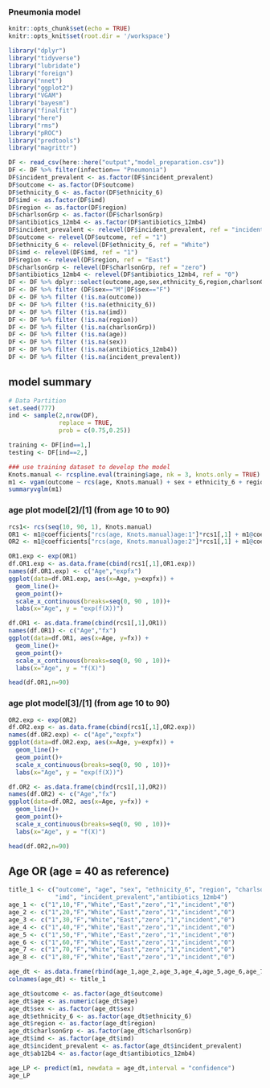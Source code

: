 ### Pneumonia model ###

```r
knitr::opts_chunk$set(echo = TRUE)
knitr::opts_knit$set(root.dir = '/workspace')
```


```r
library("dplyr")
library("tidyverse")
library("lubridate")
library("foreign")
library("nnet")
library("ggplot2")
library("VGAM")
library("bayesm")
library("finalfit")
library("here")
library("rms")
library("pROC")
library("predtools")
library("magrittr")

```

```r
DF <- read_csv(here::here("output","model_preparation.csv"))
DF <- DF %>% filter(infection== "Pneumonia")
DF$incident_prevalent <- as.factor(DF$incident_prevalent)
DF$outcome <- as.factor(DF$outcome)
DF$ethnicity_6 <- as.factor(DF$ethnicity_6)
DF$imd <- as.factor(DF$imd)
DF$region <- as.factor(DF$region)
DF$charlsonGrp <- as.factor(DF$charlsonGrp)
DF$antibiotics_12mb4 <- as.factor(DF$antibiotics_12mb4)  
DF$incident_prevalent <- relevel(DF$incident_prevalent, ref = "incident")                                          
DF$outcome <- relevel(DF$outcome, ref = "1")
DF$ethnicity_6 <- relevel(DF$ethnicity_6, ref = "White")
DF$imd <- relevel(DF$imd, ref = "1")
DF$region <- relevel(DF$region, ref = "East")
DF$charlsonGrp <- relevel(DF$charlsonGrp, ref = "zero")
DF$antibiotics_12mb4 <- relevel(DF$antibiotics_12mb4, ref = "0")
DF <- DF %>% dplyr::select(outcome,age,sex,ethnicity_6,region,charlsonGrp,imd,incident_prevalent,antibiotics_12mb4,infection)
DF <- DF %>% filter (DF$sex=="M"|DF$sex=="F")
DF <- DF %>% filter (!is.na(outcome))
DF <- DF %>% filter (!is.na(ethnicity_6))
DF <- DF %>% filter (!is.na(imd))
DF <- DF %>% filter (!is.na(region))
DF <- DF %>% filter (!is.na(charlsonGrp))
DF <- DF %>% filter (!is.na(age))
DF <- DF %>% filter (!is.na(sex))
DF <- DF %>% filter (!is.na(antibiotics_12mb4))
DF <- DF %>% filter (!is.na(incident_prevalent))
```

## model summary
```r

# Data Partition 
set.seed(777)
ind <- sample(2,nrow(DF),
              replace = TRUE,
              prob = c(0.75,0.25))

training <- DF[ind==1,]
testing <- DF[ind==2,]

### use training dataset to develop the model
Knots.manual <- rcspline.eval(training$age, nk = 3, knots.only = TRUE)
m1 <- vgam(outcome ~ rcs(age, Knots.manual) + sex + ethnicity_6 + region + charlsonGrp + imd + incident_prevalent + antibiotics_12mb4,  family = multinomial(parallel = FALSE, refLevel = 1), data =training)
summaryvglm(m1)
```


### age plot model[2]/[1] (from age 10 to 90)
```r
rcs1<- rcs(seq(10, 90, 1), Knots.manual)
OR1 <- m1@coefficients["rcs(age, Knots.manual)age:1"]*rcs1[,1] + m1@coefficients["rcs(age, Knots.manual)age':1"]*rcs1[,2] 
OR2 <- m1@coefficients["rcs(age, Knots.manual)age:2"]*rcs1[,1] + m1@coefficients["rcs(age, Knots.manual)age':2"]*rcs1[,2] 

OR1.exp <- exp(OR1)
df.OR1.exp <- as.data.frame(cbind(rcs1[,1],OR1.exp))
names(df.OR1.exp) <- c("Age","expfx")
ggplot(data=df.OR1.exp, aes(x=Age, y=expfx)) +
  geom_line()+
  geom_point()+
  scale_x_continuous(breaks=seq(0, 90 , 10))+
  labs(x="Age", y = "exp(f(X))")
```

```r
df.OR1 <- as.data.frame(cbind(rcs1[,1],OR1))
names(df.OR1) <- c("Age","fx")
ggplot(data=df.OR1, aes(x=Age, y=fx)) +
  geom_line()+
  geom_point()+
  scale_x_continuous(breaks=seq(0, 90 , 10))+
  labs(x="Age", y = "f(X)")

```

```r
head(df.OR1,n=90)
```

### age plot model[3]/[1] (from age 10 to 90)
```r
OR2.exp <- exp(OR2)
df.OR2.exp <- as.data.frame(cbind(rcs1[,1],OR2.exp))
names(df.OR2.exp) <- c("Age","expfx")
ggplot(data=df.OR2.exp, aes(x=Age, y=expfx)) +
  geom_line()+
  geom_point()+
  scale_x_continuous(breaks=seq(0, 90 , 10))+
  labs(x="Age", y = "exp(f(X))")
```

```r
df.OR2 <- as.data.frame(cbind(rcs1[,1],OR2))
names(df.OR2) <- c("Age","fx")
ggplot(data=df.OR2, aes(x=Age, y=fx)) +
  geom_line()+
  geom_point()+
  scale_x_continuous(breaks=seq(0, 90 , 10))+
  labs(x="Age", y = "f(X)")
```
```r
head(df.OR2,n=90)
```

## Age OR (age = 40 as reference)
```r
title_1 <- c("outcome", "age", "sex", "ethnicity_6", "region", "charlsonGrp", 
             "imd", "incident_prevalent","antibiotics_12mb4")
age_1 <- c("1",10,"F","White","East","zero","1","incident","0")
age_2 <- c("1",20,"F","White","East","zero","1","incident","0")
age_3 <- c("1",30,"F","White","East","zero","1","incident","0")
age_4 <- c("1",40,"F","White","East","zero","1","incident","0")
age_5 <- c("1",50,"F","White","East","zero","1","incident","0")
age_6 <- c("1",60,"F","White","East","zero","1","incident","0")
age_7 <- c("1",70,"F","White","East","zero","1","incident","0")
age_8 <- c("1",80,"F","White","East","zero","1","incident","0")

age_dt <- as.data.frame(rbind(age_1,age_2,age_3,age_4,age_5,age_6,age_7,age_8))
colnames(age_dt) <- title_1

age_dt$outcome <- as.factor(age_dt$outcome)
age_dt$age <- as.numeric(age_dt$age)
age_dt$sex <- as.factor(age_dt$sex)
age_dt$ethnicity_6 <- as.factor(age_dt$ethnicity_6)
age_dt$region <- as.factor(age_dt$region)
age_dt$charlsonGrp <- as.factor(age_dt$charlsonGrp)
age_dt$imd <- as.factor(age_dt$imd)
age_dt$incident_prevalent <- as.factor(age_dt$incident_prevalent)
age_dt$ab12b4 <- as.factor(age_dt$antibiotics_12mb4)

age_LP <- predict(m1, newdata = age_dt,interval = "confidence")
age_LP
```

